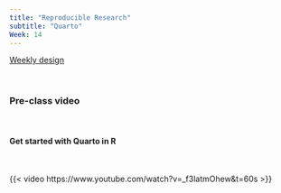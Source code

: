 ```yaml
---
title: "Reproducible Research"
subtitle: "Quarto"
Week: 14
---
```



[Weekly design](https://changjunlee.com/teaching/ds101/weekly/)

<br>

### Pre-class video

<br> 

#### Get started with Quarto in R

<br> 

{{< video https://www.youtube.com/watch?v=_f3latmOhew&t=60s >}}

<br> 